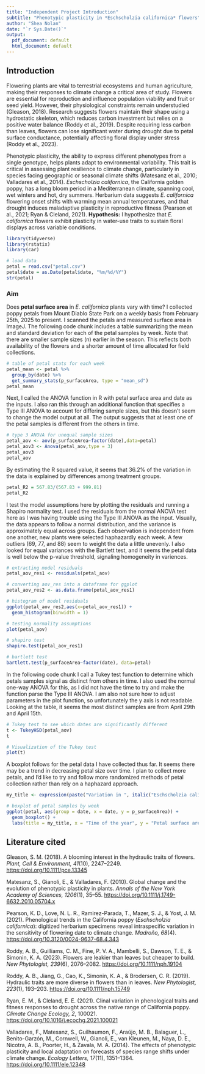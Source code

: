---
title: "Independent Project Introduction"
subtitle: "Phenotypic plasticity in *Eschscholzia californica* flowers"
author: "Shea Nolan"
date: "`r Sys.Date()`"
output:
  pdf_document: default
  html_document: default
---

## Introduction

Flowering plants are vital to terrestrial ecosystems and human agriculture, making their responses to climate change a critical area of study. Flowers are essential for reproduction and influence population viability and fruit or seed yield. However, their physiological constraints remain understudied (Gleason, 2018). Research suggests flowers maintain their shape using a hydrostatic skeleton, which reduces carbon investment but relies on a positive water balance (Roddy et al., 2019). Despite requiring less carbon than leaves, flowers can lose significant water during drought due to petal surface conductance, potentially affecting floral display under stress (Roddy et al., 2023).

Phenotypic plasticity, the ability to express different phenotypes from a single genotype, helps plants adapt to environmental variability. This trait is critical in assessing plant resilience to climate change, particularly in species facing geographic or seasonal climate shifts (Matesanz et al., 2010; Valladares et al., 2014). *Eschscholzia californica*, the California golden poppy, has a long bloom period in a Mediterranean climate, spanning cool, wet winters and hot, dry summers. Herbarium data suggests *E. californica* flowering onset shifts with warming mean annual temperatures, and that drought induces maladaptive plasticity in reproductive fitness (Pearson et al., 2021; Ryan & Cleland, 2021). **Hypothesis:** I hypothesize that *E. californica* flowers exhibit plasticity in water-use traits to sustain floral displays across variable conditions.

```{r}
library(tidyverse)
library(rstatix)
library(car)

# load data
petal = read.csv("petal.csv")
petal$date = as.Date(petal$date, "%m/%d/%Y")
str(petal)
```

### Aim

Does **petal surface area** in *E. californica* plants vary with time?
I collected poppy petals from Mount Diablo State Park on a weekly basis from February 25th, 2025 to present. I scanned the petals and measured surface area in ImageJ. The following code chunk includes a table summarizing the mean and standard deviation for each of the petal samples by week. Note that there are smaller sample sizes (n) earlier in the season. This reflects both availability of the flowers and a shorter amount of time allocated for field collections.

```{r}
# table of petal stats for each week
petal_mean <- petal %>%
  group_by(date) %>%
  get_summary_stats(p_surfaceArea, type = "mean_sd")
petal_mean
```

Next, I called the ANOVA function in R with petal surface area and date as the inputs. I also ran this through an additional function that specifies a Type III ANOVA to account for differing sample sizes, but this doesn't seem to change the model output at all. The output suggests that at least one of the petal samples is different from the others in time.

```{r}
# type 3 ANOVA for unequal sample sizes
petal_aov <- aov(p_surfaceArea~factor(date),data=petal)
petal_aov3 <- Anova(petal_aov,type = 3)
petal_aov3
petal_aov
```

By estimating the R squared value, it seems that 36.2% of the variation in the data is explained by differences among treatment groups.

```{r}
petal_R2 = 567.83/(567.83 + 999.81)
petal_R2
```

I test the model assumptions here by plotting the residuals and running a Shapiro normality test. I used the residuals from the normal ANOVA test here as I was having trouble using the Type III ANOVA as the input. Visually, the data appears to follow a normal distribution, and the variance is approximately equal across groups. Each observation is independent from one another, new plants were selected haphazardly each week. A few outliers (69, 77, and 88) seem to weight the data a little unevenly. I also looked for equal variances with the Bartlett test, and it seems the petal data is well below the p-value threshold, signaling homogeneity in variences.

```{r}
# extracting model residuals
petal_aov_res1 <- residuals(petal_aov)

# converting aov_res into a dataframe for ggplot
petal_aov_res2 <- as.data.frame(petal_aov_res1)

# histogram of model residuals
ggplot(petal_aov_res2,aes(x=petal_aov_res1)) +
  geom_histogram(binwidth = 1)

# testing normality assumptions
plot(petal_aov)

# shapiro test
shapiro.test(petal_aov_res1)

# bartlett test
bartlett.test(p_surfaceArea~factor(date), data=petal) 
```
In the following code chunk I call a Tukey test function to determine which petals samples signal as distinct from others in time. I also used the normal one-way ANOVA for this, as I did not have the time to try and make the function parse the Type III ANOVA. I am also not sure how to adjust parameters in the plot function, so unfortunately the y axis is not readable. Looking at the table, it seems the most distinct samples are from April 29th and April 15th.

```{r}
# Tukey test to see which dates are significantly different
t <- TukeyHSD(petal_aov)
t

# Visualization of the Tukey test
plot(t)
```

A boxplot follows for the petal data I have collected thus far. It seems there may be a trend in decreasing petal size over time. I plan to collect more petals, and I'd like to try and follow more randomized methods of petal collection rather than rely on a haphazard approach.

```{r}
my_title <- expression(paste("Variation in ", italic("Eschscholzia californica"), " petal surface area over time"))

# boxplot of petal samples by week
ggplot(petal, aes(group = date, x = date, y = p_surfaceArea)) +
  geom_boxplot() +
  labs(title = my_title, x = "Time of the year", y = "Petal surface area (cm2)")
```

## Literature cited

Gleason, S. M. (2018). A blooming interest in the hydraulic traits of flowers. *Plant, Cell & Environment, 41*(10), 2247–2249. <https://doi.org/10.1111/pce.13345>

Matesanz, S., Gianoli, E., & Valladares, F. (2010). Global change and the evolution of phenotypic plasticity in plants. *Annals of the New York Academy of Sciences, 1206*(1), 35–55. <https://doi.org/10.1111/j.1749-6632.2010.05704.x>

Pearson, K. D., Love, N. L. R., Ramirez-Parada, T., Mazer, S. J., & Yost, J. M. (2021). Phenological trends in the California poppy (*Eschscholzia californica*): digitized herbarium specimens reveal intraspecific variation in the sensitivity of flowering date to climate change. *Madroño, 68*(4). <https://doi.org/10.3120/0024-9637-68.4.343>

Roddy, A. B., Guilliams, C. M., Fine, P. V. A., Mambelli, S., Dawson, T. E., & Simonin, K. A. (2023). Flowers are leakier than leaves but cheaper to build. *New Phytologist, 239*(6), 2076–2082. <https://doi.org/10.1111/nph.19104>

Roddy, A. B., Jiang, G., Cao, K., Simonin, K. A., & Brodersen, C. R. (2019). Hydraulic traits are more diverse in flowers than in leaves. *New Phytologist, 223*(1), 193–203. <https://doi.org/10.1111/nph.15749>

Ryan, E. M., & Cleland, E. E. (2021). Clinal variation in phenological traits and fitness responses to drought across the native range of California poppy. *Climate Change Ecology, 2*, 100021. <https://doi.org/10.1016/j.ecochg.2021.100021>

Valladares, F., Matesanz, S., Guilhaumon, F., Araújo, M. B., Balaguer, L., Benito-Garzón, M., Cornwell, W., Gianoli, E., van Kleunen, M., Naya, D. E., Nicotra, A. B., Poorter, H., & Zavala, M. A. (2014). The effects of phenotypic plasticity and local adaptation on forecasts of species range shifts under climate change. *Ecology Letters, 17*(11), 1351–1364. <https://doi.org/10.1111/ele.12348>
